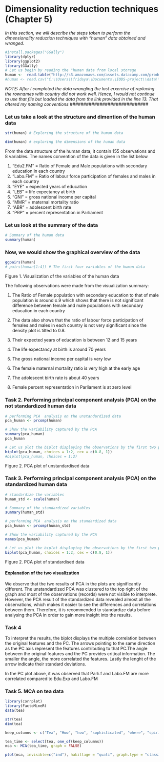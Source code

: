 # Dimensionality reduction techniques (Chapter 5) 

*In this section, we will describe the steps taken to perform the dimensionality reduction techniques with "human" data obtained and wranged.*



```r
#install.packages("GGally")
library(dplyr)
library(ggplot2)
library(GGally)
# Let us begin by reading the "human data from local storage 
human <-  read.table("http://s3.amazonaws.com/assets.datacamp.com/production/course_2218/datasets/human2.txt", sep = "," , header=TRUE)
#human <- read.csv("C:\\Users\\fridaya\\Documents\\IODS-project\\data\\human.csv")

```
#########################################################
 *NOTE: After I completed the data wrangling the last erxercise of replacing the rownames with country did not work well. Hence, I would not continue to use that file but loaded the data from the link provided in the line 13. That altered my naming conventions*
#############################

### Let us take a look at the structure and dimention of the human data
```r
str(human) # Exploring the structure of the human data

dim(human) # exploring the dimensions of the human data
```

From the data structure of the human data, it contain 155 observations and 8 variables. The names convention of the data is given in the list below 

1. "Edu2.FM" = Ratio of Female and Male populations with secondary education in each country
2. "Labo.FM " = Ratio of labour force participation of females and males in each country 
3. "EYE" = expected years of education
4. "LEB" = life expectancy at birth
5. "GNI" = gross national income per capital
6. "MMR" = maternal mortality ratio
7. "ABR" = adolescent birth rate
8. "PRP" = percent representation in Parliament


### Let us look at the summary of the data
```r
# Summary of the human data
summary(human) 
```

### Now, we would show the graphical overview of the data 
```r

ggpairs(human)
# pairs(human[1:4]) # The first four variables of the human data
```

Figure 1. Visualization of the variables of the human data

The following observations were made from the visualization summary:

1. The Ratio of Female population with secondary education to that of male population is around o.9 which shows that there is not significant difference between female and male populations with secondary education in each country 

2. The data also shows that the ratio  of labour force participation of females and males in each country is not very significant since the density plot is tilted to 0.8.

3. Their expected years of education is between 12 and 15 years 
4. The life expectancy at birth is around 70 years
5. The gross national income per capital is very low
6. The female maternal mortality ratio is very high at the early age
7. The adolescent birth rate is about 40 years
8. Female percent representation in Parliament is at zero level

### Task 2. Performing principal component analysis (PCA) on the not standardized human data

```r
# performing PCA  analysis on the unstandardized data
pca_human <- prcomp(human)

# Show the variability captured by the PCA
summary(pca_human)
pca_human
```

```r

# Let us plot the biplot displaying the observations by the first two principal components 
biplot(pca_human, choices = 1:2, cex = c(0.8, 1))
#biplot(pca_human, choices = 1:2)
```
Figure 2. PCA plot of unstandardised data


### Task 3. Performing principal component analysis (PCA) on the standardized human data

```r
# standardize the variables
human_std <- scale(human)

# Summary of the standardized variables
summary(human_std)

# performing PCA  analysis on the standardized data
pca_human <- prcomp(human_std)

# Show the variability captured by the PCA
names(pca_human)

```

```r

# Let us plot the biplot displaying the observations by the first two principal components 
biplot(pca_human, choices = 1:2, cex = c(0.8, 1))

```
Figure 2. PCA plot of standardised data

#### Explanation of the two visualization

We observe that the two results of PCA in the plots are significantly different. The unstandardized PCA was clustered to the top right of the graph and most of the observations (records) were not visible to interprete. 
However, the PCA result of the standardized data revealed almost all the observations, which makes it  easier to see the differences and correlations between them. Therefore, it is recommended to standardize data before analysing the PCA in order to gain more insight into the results.


### Task 4

To interpret the results, the biplot displays the multiple correlation between the original features and the PC. 
The arrows pointing to the same direction as the PC axis represent the features contributing to that PC.The angle between the original features and the PC provides critical information. The smaller the angle, the more correlated the features. Lastly the lenght of the arrow indicate their standard deviations. 

In the PC plot above, it was observed that Parli.f and Labo.FM are more correlated compared to Edu.Exp and Labo.FM


### Task 5. MCA on tea data


```r
library(corrplot)
library(FactoMineR)
data(tea)

str(tea)
dim(tea)

keep_columns <- c("Tea", "How", "how", "sophisticated", "where", "spirituality")

tea_time <- select(tea, one_of(keep_columns))
mca <- MCA(tea_time, graph = FALSE)

plot(mca, invisible=c("ind"), habillage = "quali", graph.type = "classic")

```
